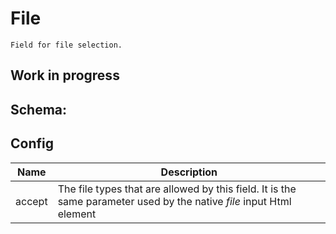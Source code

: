 
# File

    Field for file selection.

## Work in progress

<FileField />

## Schema:

<SchemaViewer value={schema} />

## Config

| Name   | Description                                                                                                          |
| ------ | -------------------------------------------------------------------------------------------------------------------- |
| accept | The file types that are allowed by this field. It is the same parameter used by the native _file_ input Html element |


<CommonProperties />
